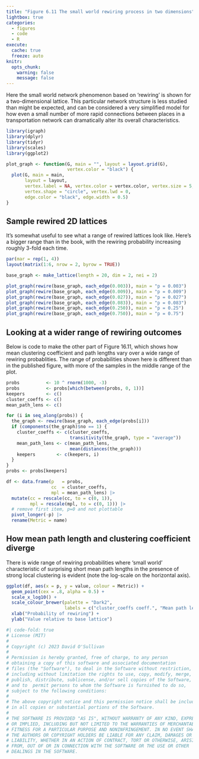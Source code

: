 ```yaml
---
title: "Figure 6.11 The small world rewiring process in two dimensions"
lightbox: true
categories: 
  - figures
  - code
  - R
execute: 
  cache: true
  freeze: auto
knitr:
  opts_chunk: 
    warning: false
    message: false
---
```


Here the small world network phenomenon based on 'rewiring' is shown for a two-dimensional lattice. This particular network structure is less studied than might be expected, and can be considered a very simplified model for how even a small number of more rapid connections between places in a transportation network can dramatically alter its overall characteristics. 

```r
library(igraph)
library(dplyr)
library(tidyr)
library(scales)
library(ggplot2)
```

```r
plot_graph <- function(G, main = "", layout = layout.grid(G), 
                       vertex.color = "black") {
  plot(G, main = main,
       layout = layout, 
       vertex.label = NA, vertex.color = vertex.color, vertex.size = 5, 
       vertex.shape = "circle", vertex.lwd = 0, 
       edge.color = "black", edge.width = 0.5)
}
```

## Sample rewired 2D lattices
It's somewhat useful to see what a range of rewired lattices look like. Here's a bigger range than in the book, with the rewiring probability increasing roughly 3-fold each time.

```r
par(mar = rep(1, 4))
layout(matrix(1:6, nrow = 2, byrow = TRUE))

base_graph <- make_lattice(length = 20, dim = 2, nei = 2)

plot_graph(rewire(base_graph, each_edge(0.003)), main = "p = 0.003")
plot_graph(rewire(base_graph, each_edge(0.009)), main = "p = 0.009")
plot_graph(rewire(base_graph, each_edge(0.027)), main = "p = 0.027")
plot_graph(rewire(base_graph, each_edge(0.083)), main = "p = 0.083")
plot_graph(rewire(base_graph, each_edge(0.250)), main = "p = 0.25")
plot_graph(rewire(base_graph, each_edge(0.750)), main = "p = 0.75")
```

## Looking at a wider range of rewiring outcomes
Below is code to make the other part of Figure 16.11, which shows how mean clustering coefficient and path lengths vary over a wide range of rewiring probablities. The range of probabilities shown here is different than in the published figure, with more of the samples in the middle range of the plot.

```r
probs          <- 10 ^ rnorm(1000, -3)
probs          <- probs[which(between(probs, 0, 1))]
keepers        <- c()
cluster_coeffs <- c()
mean_path_lens <- c()

for (i in seq_along(probs)) {
  the_graph <- rewire(base_graph, each_edge(probs[i]))
  if (components(the_graph)$no == 1) {
    cluster_coeffs <- c(cluster_coeffs, 
                        transitivity(the_graph, type = "average"))
    mean_path_lens <- c(mean_path_lens, 
                        mean(distances(the_graph)))
    keepers        <- c(keepers, i)
  }
}
probs <- probs[keepers]

df <- data.frame(p   = probs, 
                 cc  = cluster_coeffs, 
                 mpl = mean_path_lens) |> 
  mutate(cc = rescale(cc, to = c(0, 1)), 
         mpl = rescale(mpl, to = c(0, 1))) |> 
  # remove first item, p=0 and not plottable
  pivot_longer(-p) |>
  rename(Metric = name)
```

## How mean path length and clustering coefficient diverge
There is wide range of rewiring probabilities where 'small world' characteristic of surprising short mean path lengths in the presence of strong local clustering is evident (note the log-scale on the horizontal axis).

```r
ggplot(df, aes(x = p, y = value, colour = Metric)) + 
  geom_point(cex = .8, alpha = 0.5) + 
  scale_x_log10() +
  scale_colour_brewer(palette = "Dark2", 
                      labels = c("cluster_coeffs coeff.", "Mean path length")) +
  xlab("Probability of rewiring") +
  ylab("Value relative to base lattice")
```

```r
#| code-fold: true
# License (MIT)
#
# Copyright (c) 2023 David O'Sullivan
#
# Permission is hereby granted, free of charge, to any person
# obtaining a copy of this software and associated documentation
# files (the "Software"), to deal in the Software without restriction,
# including without limitation the rights to use, copy, modify, merge,
# publish, distribute, sublicense, and/or sell copies of the Software,
# and to  permit persons to whom the Software is furnished to do so,
# subject to the following conditions:
#
# The above copyright notice and this permission notice shall be included
# in all copies or substantial portions of the Software.
#
# THE SOFTWARE IS PROVIDED "AS IS", WITHOUT WARRANTY OF ANY KIND, EXPRESS
# OR IMPLIED, INCLUDING BUT NOT LIMITED TO THE WARRANTIES OF MERCHANTABILITY,
# FITNESS FOR A PARTICULAR PURPOSE AND NONINFRINGEMENT. IN NO EVENT SHALL
# THE AUTHORS OR COPYRIGHT HOLDERS BE LIABLE FOR ANY CLAIM, DAMAGES OR OTHER
# LIABILITY, WHETHER IN AN ACTION OF CONTRACT, TORT OR OTHERWISE, ARISING
# FROM, OUT OF OR IN CONNECTION WITH THE SOFTWARE OR THE USE OR OTHER
# DEALINGS IN THE SOFTWARE.
```
